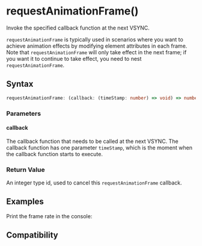 
# requestAnimationFrame()

Invoke the specified callback function at the next VSYNC.

`requestAnimationFrame` is typically used in scenarios where you want to achieve animation effects by modifying element attributes in each frame.
Note that `requestAnimationFrame` will only take effect in the next frame; if you want it to continue to take effect, you need to nest `requestAnimationFrame`.

## Syntax

```ts
requestAnimationFrame: (callback: (timeStamp: number) => void) => number;
```

### Parameters

#### callback

The callback function that needs to be called at the next VSYNC.
The callback function has one parameter `timeStamp`, which is the moment when the callback function starts to execute.

### Return Value

An integer type id, used to cancel this `requestAnimationFrame` callback.

## Examples

Print the frame rate in the console:

<Go
  example="lynx-api"
  defaultFile="src/request-animation-frame/App.tsx"
  defaultEntryFile="dist/request-animation-frame.lynx.bundle"
  img="https://lf-lynx.tiktok-cdns.com/obj/lynx-artifacts-oss-sg/lynx-website/assets/doc/request-animation-frame-preview.gif"
/>

## Compatibility


<LegacyCompatTable metadata="lynx-api/lynx/requestAnimationFrame" />
